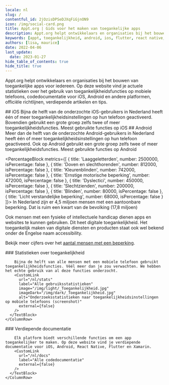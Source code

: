 ```yaml
---
locale: nl
slug: /
contentful_id: 2jOzisDPSeDJXqFiGjnON9
icon: /img/social-card.png
title: Appt.org | Gids voor het maken van toegankelijke apps
description: Appt.org helpt ontwikkelaars en organisaties bij het bouwen van toegankelijke apps voor iedereen door het bieden van actuele stats over het gebruik van toegankelijkheidsfuncties, codedocumentatie voor iOS, Android en andere platformen, richtlijnen en tips.
keywords: [appt, toegankelijkheid, android, ios, flutter, react native, xamarin]
authors: [lisa, maurice]
date: 2022-04-06
last_update:
  date: 2023-01-27
hide_table_of_contents: true
hide_title: true
---
```


<Hero
  title="Gids voor het maken van toegankelijke apps"
  image="/img/light/appt_cover.svg"
  alt="Appt cover, illustration of a person in a wheelchair holding a smartphone in one hand and raising the other hand"
/>

Appt.org helpt ontwikkelaars en organisaties bij het bouwen van toegankelijke apps voor iedereen. Op deze website vind je actuele statistieken over het gebruik van toegankelijkheidsfuncties op mobiele telefoons, codedocumentatie voor iOS, Android en andere platformen, officiële richtlijnen, verdiepende artikelen en tips.

<TwoColumnBlock>
  <LeftColumn>
    <ColumnRow>
      <TextBlock showBackgroundColor={false}>
        ## iOS
      </TextBlock>
    </ColumnRow>
    <ColumnRow>
      <PercentageBlock
        metrics={[
          { title: 'At least one feature on iOS', number: 45, isPercentage: true }
        ]}>
        Bijna de helft van de onderzochte iOS-gebruikers in Nederland heeft één of meer toegankelijkheids­instellingen op hun telefoon geactiveerd.
      </PercentageBlock>
    </ColumnRow>
    <ColumnRow>
      <PercentageBlock
        metrics={[
          { title: 'At least one feature on iOS', number: 15, isPercentage: true }
        ]}>
        Bovendien gebruikt een grote groep zelfs twee of meer toegankelijkheidsfuncties.
      </PercentageBlock>
    </ColumnRow>
    <ColumnRow>
      <PercentageBlock
        metrics={[
          { title: 'Tekstgrootte aanpassen', key: 'ios-non_default_content_size-true', isPercentage: true },
          { title: 'Donkere modus', key: 'ios-preference_ui_style-dark', isPercentage: true },
          { title: 'Scherm inzoomen', key: 'ios-screen_zoomed-true', isPercentage: true },
          { title: 'Vette tekst', key: 'ios-accessibility_is_bold_text_enabled-true', isPercentage: true },
          { title: 'Herstel door schudden uit', key: 'ios-accessibility_is_shake_to_undo_enabled-false', isPercentage: true }
        ]}
        label="Alle gebruiksstatistieken"
        url="/nl/stats">
        Meest gebruikte functies op iOS
      </PercentageBlock>
    </ColumnRow>
  </LeftColumn>
  <RightColumn>
    <ColumnRow>
      <TextBlock showBackgroundColor={false}>
        ## Android
      </TextBlock>
    </ColumnRow>
    <ColumnRow>
      <PercentageBlock
        metrics={[
          { title: 'At least 1 feature on Android', key: 'android-accessibility_features-1+', isPercentage: true }
        ]}>
        Meer dan de helft van de onderzochte Android-gebruikers in Nederland heeft één of meer toegankelijkheids­instellingen op hun telefoon geactiveerd.
      </PercentageBlock>
    </ColumnRow>
    <ColumnRow>
      <PercentageBlock
        metrics={[
          { title: 'At least two features on Android', key: 'android-accessibility_features-2+', isPercentage: true }
        ]}>
        Ook op Android gebruikt een grote groep zelfs twee of meer toegankelijkheidsfuncties.
      </PercentageBlock>
    </ColumnRow>
    <ColumnRow>
      <PercentageBlock
        metrics={[
          { title: 'Donkere modus', key: 'android-preference_is_nightmode_enabled-true', isPercentage: true },
          { title: 'Ondertiteling', key: 'android-accessibility_is_closed_captioning_enabled-true', isPercentage: true },
          { title: 'Scherm oriëntatie landscape', key: 'android-screen_orientation-landscape', isPercentage: true },
          { title: 'Weergavegrootte', key: 'android-screen_display_scale_default_comparison-bigger', isPercentage: true },
          { title: 'Tekstgrootte aanpassen', key: 'android-default_screen_font_scale-false', isPercentage: true }
        ]}
        label="Alle gebruiksstatistieken"
        url="/nl/stats">
        Meest gebruikte functies op Android
      </PercentageBlock>
    </ColumnRow>
  </RightColumn>
</TwoColumnBlock>

<PercentageBlock
  metrics={[
    { title: 'Laaggeletterden', number: 2500000, isPercentage: false },
    { title: 'Doven en slechthorenden', number: 812000, isPercentage: false },
    { title: 'Kleurenblinden', number: 742000, isPercentage: false },
    { title: 'Ernstige motorische beperking', number: 472000, isPercentage: false },
    { title: 'Dyslectici', number: 450000, isPercentage: false },
    { title: 'Slechtzienden', number: 200000, isPercentage: false },
    { title: 'Blinden', number: 80000, isPercentage: false },
    { title: 'Licht verstandelijke beperking', number: 68000, isPercentage: false }
  ]}>
  In Nederland zijn er 4,5 miljoen mensen met een aantoonbare beperking. Dat is ruim een kwart van de bevolking (17,8 miljoen)

Ook mensen met een fysieke of intellectuele handicap dienen apps en websites te kunnen gebruiken. Dit heet digitale toegankelijkheid. Het toegankelijk maken van digitale diensten en producten staat ook wel bekend onder de Engelse naam accessibility.

Bekijk meer cijfers over het [aantal mensen met een beperking](/nl/artikelen/beperkingen).
</PercentageBlock>

<TwoColumnBlock>
  <LeftColumn>
    <ColumnRow>
      <TextBlock showBackgroundColor={true}>
        ### Statistieken over toegankelijkheid
        
        Bijna de helft van alle mensen met een mobiele telefoon gebruikt toegankelijkheidsfuncties. Véél meer dan je zou verwachten. We hebben het echte gebruik van al deze functies onderzocht.
        <CustomLink
          url="/nl/stats"
          label="Alle gebruiksstatistieken"
          image="/img/light/_Toegankelijkheid.jpg"
          imageDark="/img/dark/_Toegankelijkheid.jpg"
          alt="Onderzoeksstatistieken naar toegankelijkheidsinstellingen op mobiele telefoons (screenshot)"
          external={false}
        />
      </TextBlock>
    </ColumnRow>
  </LeftColumn>
  <RightColumn>
    <ColumnRow>
      <TextBlock showBackgroundColor={true}>
        ### Verdiepende documentatie
        
        Elk platform biedt verschillende functies om een app toegankelijker te maken. Op deze website vind je verdiepende documentatie voor iOS, Android, React Native, Flutter en Xamarin.
        <CustomLink
          url="/nl/docs"
          label="Alle codedocumentatie"
          external={false}
        />
      </TextBlock>
    </ColumnRow>
  </RightColumn>
</TwoColumnBlock>
